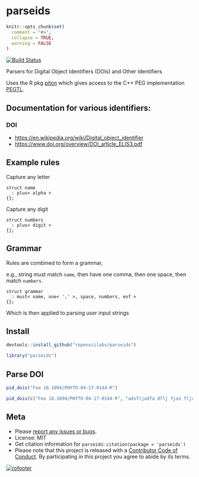 parseids
========

```r
knitr::opts_chunk$set(
  comment = "#>",
  collapse = TRUE,
  warning = FALSE
)
```

[![Build Status](https://travis-ci.org/ropenscilabs/parseids.svg?branch=master)](https://travis-ci.org/ropenscilabs/parseids)


Parsers for Digital Object Identifiers (DOIs) and Other Identifiers

Uses the R pkg [piton](https://github.com/Ironholds/piton) which gives access to the C++ PEG implementation [PEGTL](https://github.com/taocpp/PEGTL).

## Documentation for various identifiers:

### DOI

* <https://en.wikipedia.org/wiki/Digital_object_identifier>
* <https://www.doi.org/overview/DOI_article_ELIS3.pdf>

## Example rules

Capture any letter

```
struct name
  : plus< alpha >
{};
```

Capture any digit

```
struct numbers
  : plus< digit >
{};
```

## Grammar

Rules are combined to form a grammar, 

e.g., string must match `name`, then have one comma, then one space, 
then match `numbers`.

```
struct grammar
  : must< name, one< ',' >, space, numbers, eof >
{};
```

Which is then applied to parsing user input strings

## Install

```r
devtools::install_github("ropenscilabs/parseids")
```

```r
library("parseids")
```


## Parse DOI

```r
pid_dois("Foo 10.1094/PHYTO-04-17-0144-R")
```

```r
pid_dois(c("Foo 10.1094/PHYTO-04-17-0144-R", "adsfljadfa dflj fjas fljasf 10.1094/PHYTO-04-17-0144-R"))
```


## Meta

* Please [report any issues or bugs](https://github.com/ropenscilabs/parseids/issues).
* License: MIT
* Get citation information for `parseids`: `citation(package = 'parseids')`
* Please note that this project is released with a [Contributor Code of Conduct](CONDUCT.md). By participating in this project you agree to abide by its terms.

[![rofooter](https://ropensci.org/public_images/github_footer.png)](https://ropensci.org)

